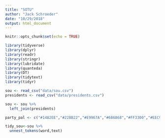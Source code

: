```yaml
---
title: "SOTU"
author: "Jack Schroeder"
date: "10/29/2018"
output: html_document
---
```


```r
knitr::opts_chunk$set(echo = TRUE)

library(tidyverse)
library(dplyr)
library(readr)
library(stringr)
library(lubridate)
library(quanteda)
library(DT)
library(tidytext)
library(tidyr)
```

```r
sou <- read_csv("data/sou.csv")
presidents <- read_csv("data/presidents.csv")

sou <- sou %>%
  left_join(presidents)

party_pal <- c("#1482EE","#228B22","#E9967A","#686868","#FF3300","#EEC900")

tidy_sou<-sou %>% 
  unnest_tokens(word,text)
```


